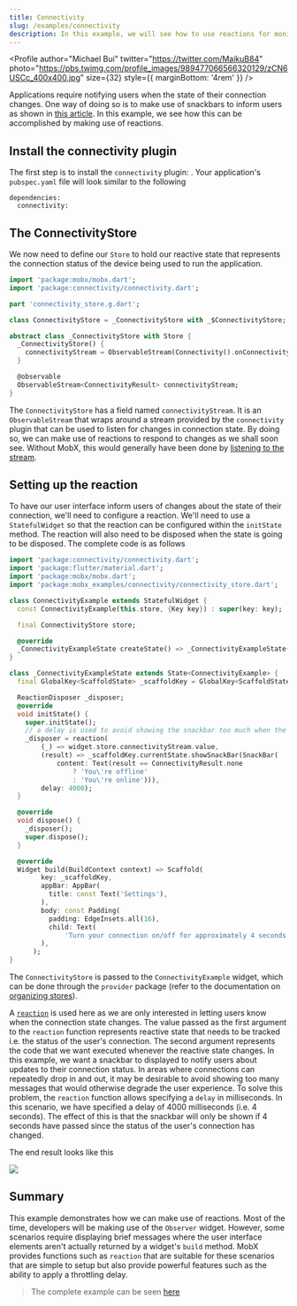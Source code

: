 ```yaml
---
title: Connectivity
slug: /examples/connectivity
description: In this example, we will see how to use reactions for monitoring connection changes.
---
```



<Profile
  author="Michael Bui"
  twitter="https://twitter.com/MaikuB84"
  photo="https://pbs.twimg.com/profile_images/989477066566320129/zCN6USCc_400x400.jpg"
  size={32}
  style={{ marginBottom: '4rem' }}
/>

Applications require notifying users when the state of their connection changes. One way of doing so is to make use of snackbars to inform users as shown in [this article](https://developers.google.com/web/fundamentals/instant-and-offline/offline-ux#inform_users_of_their_current_state_and_change_of_state).
In this example, we see how this can be accomplished by making use of reactions.

## Install the connectivity plugin

The first step is to install the `connectivity` plugin: <PubBadge name="connectivity" />. Your application's `pubspec.yaml` file will look similar to the following

```
dependencies:
  connectivity:
```

## The ConnectivityStore

We now need to define our `Store` to hold our reactive state that represents the connection status of the device being used to run the application.

```dart
import 'package:mobx/mobx.dart';
import 'package:connectivity/connectivity.dart';

part 'connectivity_store.g.dart';

class ConnectivityStore = _ConnectivityStore with _$ConnectivityStore;

abstract class _ConnectivityStore with Store {
  _ConnectivityStore() {
    connectivityStream = ObservableStream(Connectivity().onConnectivityChanged);
  }

  @observable
  ObservableStream<ConnectivityResult> connectivityStream;
}
```

The `ConnectivityStore` has a field named `connectivityStream`. It is an `ObservableStream` that wraps around a stream provided by the `connectivity` plugin that can be used to listen for changes in connection state.
By doing so, we can make use of reactions to respond to changes as we shall soon see. Without MobX, this would generally have been done by [listening to the stream](https://api.dart.dev/stable/dart-async/Stream/listen.html).

## Setting up the reaction

To have our user interface inform users of changes about the state of their connection, we'll need to configure a reaction.
We'll need to use a `StatefulWidget` so that the reaction can be configured within the `initState` method. The reaction will also need to be disposed when the state is going to be disposed. The complete code is as follows

```dart
import 'package:connectivity/connectivity.dart';
import 'package:flutter/material.dart';
import 'package:mobx/mobx.dart';
import 'package:mobx_examples/connectivity/connectivity_store.dart';

class ConnectivityExample extends StatefulWidget {
  const ConnectivityExample(this.store, {Key key}) : super(key: key);

  final ConnectivityStore store;

  @override
  _ConnectivityExampleState createState() => _ConnectivityExampleState();
}

class _ConnectivityExampleState extends State<ConnectivityExample> {
  final GlobalKey<ScaffoldState> _scaffoldKey = GlobalKey<ScaffoldState>();

  ReactionDisposer _disposer;
  @override
  void initState() {
    super.initState();
    // a delay is used to avoid showing the snackbar too much when the connection drops in and out repeatedly
    _disposer = reaction(
        (_) => widget.store.connectivityStream.value,
        (result) => _scaffoldKey.currentState.showSnackBar(SnackBar(
            content: Text(result == ConnectivityResult.none
                ? 'You\'re offline'
                : 'You\'re online'))),
        delay: 4000);
  }

  @override
  void dispose() {
    _disposer();
    super.dispose();
  }

  @override
  Widget build(BuildContext context) => Scaffold(
        key: _scaffoldKey,
        appBar: AppBar(
          title: const Text('Settings'),
        ),
        body: const Padding(
          padding: EdgeInsets.all(16),
          child: Text(
              'Turn your connection on/off for approximately 4 seconds to see the app respond to changes in your connection status.'),
        ),
      );
}
```

The `ConnectivityStore` is passed to the `ConnectivityExample` widget, which can be done through the `provider` package (refer to the documentation on [organizing stores](/guides/stores)).

A [`reaction`](/api/reaction#reaction) is used here as we are only interested in letting users know when the connection state changes.
The value passed as the first argument to the `reaction` function represents reactive state that needs to be tracked i.e. the status of the user's connection.
The second argument represents the code that we want executed whenever the reactive state changes. In this example, we want a snackbar to displayed to notify users about updates to their connection status.
In areas where connections can repeatedly drop in and out, it may be desirable to avoid showing too many messages that would otherwise degrade the user experience.
To solve this problem, the `reaction` function allows specifying a `delay` in milliseconds. In this scenario, we have specified a delay of 4000 milliseconds (i.e. 4 seconds).
The effect of this is that the snackbar will only be shown if 4 seconds have passed since the status of the user's connection has changed.

The end result looks like this


<img src={connectivityGif} />

## Summary

This example demonstrates how we can make use of reactions. Most of the time, developers will be making use of the `Observer` widget.
However, some scenarios require displaying brief messages where the user interface elements aren't actually returned by a widget's `build` method.
MobX provides functions such as `reaction` that are suitable for these scenarios that are simple to setup but also provide powerful features such as
the ability to apply a throttling delay.

> The complete example can be seen [here](https://github.com/mobxjs/mobx.dart/tree/master/mobx_examples/lib/connectivity)
